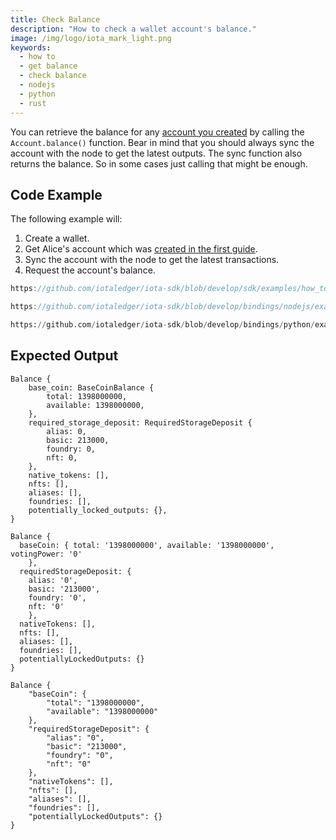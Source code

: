 ```yaml
---
title: Check Balance
description: "How to check a wallet account's balance."
image: /img/logo/iota_mark_light.png
keywords:
  - how to
  - get balance
  - check balance
  - nodejs
  - python
  - rust
---
```



You can retrieve the balance for any [account you created](./create-account.mdx) by calling the
`Account.balance()` function. Bear in mind that you should always sync the account with the node to get the latest
outputs. The sync function also returns the balance. So in some cases just calling that might be enough.

<TipFaucet />

## Code Example

The following example will:

1. Create a wallet.
2. Get Alice's account which was [created in the first guide](./create-account.mdx).
3. Sync the account with the node to get the latest transactions.
4. Request the account's balance.

<WarningUnlockConditions />

<Tabs groupId="language" queryString>
<TabItem value="rust" label="Rust">

```rust reference
https://github.com/iotaledger/iota-sdk/blob/develop/sdk/examples/how_tos/accounts_and_addresses/check_balance.rs
```

</TabItem>
<TabItem value="typescript-node" label="Typescript (Node.js)">

```typescript reference
https://github.com/iotaledger/iota-sdk/blob/develop/bindings/nodejs/examples/how_tos/accounts_and_addresses/check-balance.ts
```

</TabItem>
<TabItem value="python" label="Python">

```python reference
https://github.com/iotaledger/iota-sdk/blob/develop/bindings/python/examples/how_tos/accounts_and_addresses/check_balance.py
```

</TabItem>
</Tabs>

## Expected Output

<Tabs groupId="language" queryString>
<TabItem value="rust" label="Rust">

```plaintext
Balance {
    base_coin: BaseCoinBalance {
        total: 1398000000,
        available: 1398000000,
    },
    required_storage_deposit: RequiredStorageDeposit {
        alias: 0,
        basic: 213000,
        foundry: 0,
        nft: 0,
    },
    native_tokens: [],
    nfts: [],
    aliases: [],
    foundries: [],
    potentially_locked_outputs: {},
}
```

</TabItem>
<TabItem value="typescript-node" label="Typescript (Node.js)">

```plaintext
Balance {
  baseCoin: { total: '1398000000', available: '1398000000', votingPower: '0'
    },
  requiredStorageDeposit: {
    alias: '0',
    basic: '213000',
    foundry: '0',
    nft: '0'
    },
  nativeTokens: [],
  nfts: [],
  aliases: [],
  foundries: [],
  potentiallyLockedOutputs: {}
}
```

</TabItem>
<TabItem value="python" label="Python">

```plaintext
Balance {
    "baseCoin": {
        "total": "1398000000",
        "available": "1398000000"
    },
    "requiredStorageDeposit": {
        "alias": "0",
        "basic": "213000",
        "foundry": "0",
        "nft": "0"
    },
    "nativeTokens": [],
    "nfts": [],
    "aliases": [],
    "foundries": [],
    "potentiallyLockedOutputs": {}
}
```

</TabItem>
</Tabs>
